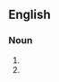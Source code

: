 ==English==

===Noun===
{{head|en|misspelling}}

# {{misspelling of|en|excursion}}
# {{misspelling of|en|exclusion}}